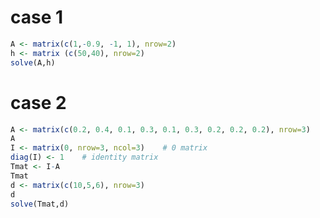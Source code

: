 # case 1

```r
A <- matrix(c(1,-0.9, -1, 1), nrow=2)
h <- matrix (c(50,40), nrow=2)
solve(A,h)
```


# case 2

```r
A <- matrix(c(0.2, 0.4, 0.1, 0.3, 0.1, 0.3, 0.2, 0.2, 0.2), nrow=3)
A
I <- matrix(0, nrow=3, ncol=3)    # 0 matrix
diag(I) <- 1    # identity matrix
Tmat <- I-A
Tmat
d <- matrix(c(10,5,6), nrow=3)
d
solve(Tmat,d)
```
